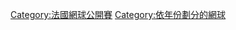 {{Commons category|French Open by year}}
[[Category:法國網球公開賽|Category:法國網球公開賽]]
[[Category:依年份劃分的網球|Category:依年份劃分的網球]]